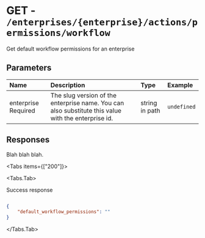 
# GET - `/enterprises/{enterprise}/actions/permissions/workflow`

Get default workflow permissions for an enterprise

## Parameters

| Name | Description | Type | Example |
| :---- | :---- | :---- | :---- |
| enterprise <span class="bg-blue-100 text-blue-800 text-xs font-medium me-2 px-2.5 py-0.5 rounded dark:bg-blue-900 dark:text-blue-300">Required</span> | The slug version of the enterprise name. You can also substitute this value with the enterprise id. | string in path | `undefined` |

## Responses

Blah blah blah.

<Tabs items={["200"]}>

<Tabs.Tab>

Success response

```json

{
    "default_workflow_permissions": ""
}

```

</Tabs.Tab>

</Tabs>